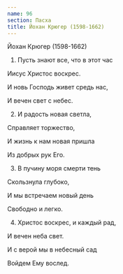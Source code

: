```yaml
---
name: 96
section: Пасха
title: Йохан Крюгер (1598-1662)
---
```

Йохан Крюгер (1598-1662)


1. Пусть знают все, что в этот час

Иисус Христос воскрес.

И новь Господь живет средь нас,

И вечен свет с небес.


2. И радость новая светла,

Справляет торжество,

И жизнь к нам новая пришла

Из добрых рук Его.


3. В пучину моря смерти тень

Скользнула глубоко,

И мы встречаем новый день

Свободно и легко.


4. Христос воскрес, и каждый рад,

И вечен неба свет.

И с верой мы в небесный сад

Войдем Ему вослед.